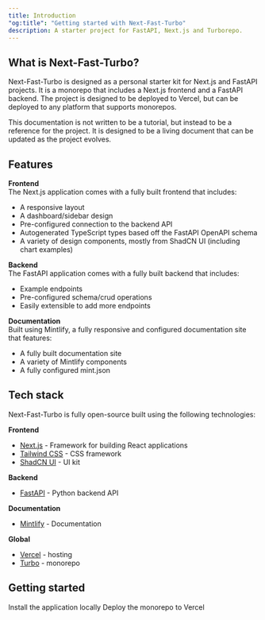 ```yaml
---
title: Introduction
"og:title": "Getting started with Next-Fast-Turbo"
description: A starter project for FastAPI, Next.js and Turborepo.
---
```


## What is Next-Fast-Turbo?

Next-Fast-Turbo is designed as a personal starter kit for Next.js and FastAPI projects. It is a monorepo that includes a Next.js frontend and a FastAPI backend. The project is designed to be deployed to Vercel, but can be deployed to any platform that supports monorepos.

This documentation is not written to be a tutorial, but instead to be a reference for the project. It is designed to be a living document that can be updated as the project evolves.

## Features

**Frontend**\
The Next.js application comes with a fully built frontend that includes:

- A responsive layout
- A dashboard/sidebar design
- Pre-configured connection to the backend API
- Autogenerated TypeScript types based off the FastAPI OpenAPI schema
- A variety of design components, mostly from ShadCN UI (including chart examples)

**Backend**\
The FastAPI application comes with a fully built backend that includes:

- Example endpoints
- Pre-configured schema/crud operations
- Easily extensible to add more endpoints

**Documentation**\
Built using Mintlify, a fully responsive and configured documentation site that features:

- A fully built documentation site
- A variety of Mintlify components
- A fully configured mint.json

## Tech stack

Next-Fast-Turbo is fully open-source built using the following technologies:

**Frontend**

- [Next.js](https://nextjs.org/) - Framework for building React applications
- [Tailwind CSS](https://tailwindcss.com/) - CSS framework
- [ShadCN UI](https://ui.shadcn.com/) - UI kit

**Backend**

- [FastAPI](https://fastapi.tiangolo.com/) - Python backend API

**Documentation**

- [Mintlify](https://mintlify.io/) - Documentation

**Global**

- [Vercel](https://vercel.com/) - hosting
- [Turbo](https://turbo.build/repo) - monorepo

## Getting started

<CardGroup cols={2}>
  <Card title="Local development" icon="code" href="local-development">
    Install the application locally
  </Card>
  <Card title="Deployment" icon="code-branch" href="deployment/vercel">
    Deploy the monorepo to Vercel
  </Card>
</CardGroup>
